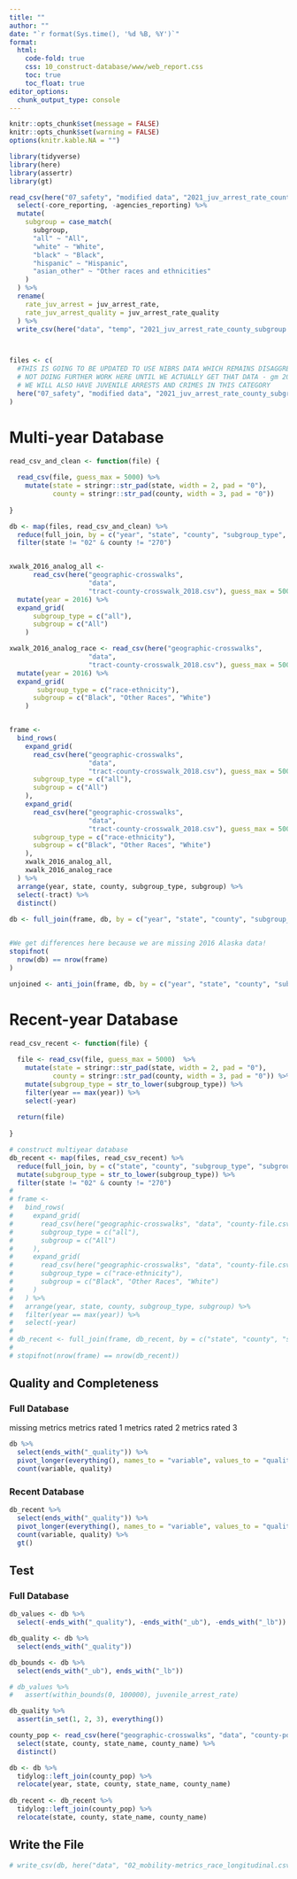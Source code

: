 ```yaml
---
title: ""
author: ""
date: "`r format(Sys.time(), '%d %B, %Y')`"
format:
  html:
    code-fold: true
    css: 10_construct-database/www/web_report.css
    toc: true
    toc_float: true
editor_options: 
  chunk_output_type: console
---
```


<style>
@import url('https://fonts.googleapis.com/css?family=Lato&display=swap');
</style>

<link rel="stylesheet" href="//fonts.googleapis.com/css?family=Lato" />

```r
knitr::opts_chunk$set(message = FALSE)
knitr::opts_chunk$set(warning = FALSE)
options(knitr.kable.NA = "")

```

```r
library(tidyverse)
library(here)
library(assertr)
library(gt)

```

```r
read_csv(here("07_safety", "modified data", "2021_juv_arrest_rate_county_subgroup.csv")) %>%
  select(-core_reporting, -agencies_reporting) %>%
  mutate(
    subgroup = case_match(
      subgroup,
      "all" ~ "All",
      "white" ~ "White",
      "black" ~ "Black",
      "hispanic" ~ "Hispanic",
      "asian_other" ~ "Other races and ethnicities"
    )
  ) %>%
  rename(
    rate_juv_arrest = juv_arrest_rate,
    rate_juv_arrest_quality = juv_arrest_rate_quality
  ) %>%
  write_csv(here("data", "temp", "2021_juv_arrest_rate_county_subgroup.csv"))




```

```r
files <- c(
  #THIS IS GOING TO BE UPDATED TO USE NIBRS DATA WHICH REMAINS DISAGGREGATED NOT BY ETHNICITY
  # NOT DOING FURTHER WORK HERE UNTIL WE ACTUALLY GET THAT DATA - gm 2023-04-03
  # WE WILL ALSO HAVE JUVENILE ARRESTS AND CRIMES IN THIS CATEGORY
  here("07_safety", "modified data", "2021_juv_arrest_rate_county_subgroup.csv")
)

```

# Multi-year Database

```r
read_csv_and_clean <- function(file) {
  
  read_csv(file, guess_max = 5000) %>%
    mutate(state = stringr::str_pad(state, width = 2, pad = "0"),
           county = stringr::str_pad(county, width = 3, pad = "0"))
  
}

db <- map(files, read_csv_and_clean) %>%
  reduce(full_join, by = c("year", "state", "county", "subgroup_type", "subgroup")) %>%
  filter(state != "02" & county != "270") 


xwalk_2016_analog_all <- 
      read_csv(here("geographic-crosswalks", 
                    "data", 
                    "tract-county-crosswalk_2018.csv"), guess_max = 5000) %>%
  mutate(year = 2016) %>%
  expand_grid(
      subgroup_type = c("all"),
      subgroup = c("All")
    )

xwalk_2016_analog_race <- read_csv(here("geographic-crosswalks", 
                    "data", 
                    "tract-county-crosswalk_2018.csv"), guess_max = 5000) %>%
  mutate(year = 2016) %>%
  expand_grid(
       subgroup_type = c("race-ethnicity"),
      subgroup = c("Black", "Other Races", "White")
    )


frame <- 
  bind_rows(
    expand_grid(
      read_csv(here("geographic-crosswalks", 
                    "data", 
                    "tract-county-crosswalk_2018.csv"), guess_max = 5000),
      subgroup_type = c("all"),
      subgroup = c("All")
    ),
    expand_grid(
      read_csv(here("geographic-crosswalks", 
                    "data", 
                    "tract-county-crosswalk_2018.csv"), guess_max = 5000),
      subgroup_type = c("race-ethnicity"),
      subgroup = c("Black", "Other Races", "White")
    ),
    xwalk_2016_analog_all,
    xwalk_2016_analog_race
  ) %>%
  arrange(year, state, county, subgroup_type, subgroup) %>%
  select(-tract) %>%
  distinct()
  
db <- full_join(frame, db, by = c("year", "state", "county", "subgroup_type", "subgroup"))


#We get differences here because we are missing 2016 Alaska data!
stopifnot(
  nrow(db) == nrow(frame)
)

unjoined <- anti_join(frame, db, by = c("year", "state", "county", "subgroup_type", "subgroup"))


```

# Recent-year Database

```r
read_csv_recent <- function(file) {
  
  file <- read_csv(file, guess_max = 5000)  %>%
    mutate(state = stringr::str_pad(state, width = 2, pad = "0"),
           county = stringr::str_pad(county, width = 3, pad = "0")) %>%
    mutate(subgroup_type = str_to_lower(subgroup_type)) %>%
    filter(year == max(year)) %>%
    select(-year)
  
  return(file)
  
}

# construct multiyear database
db_recent <- map(files, read_csv_recent) %>%
  reduce(full_join, by = c("state", "county", "subgroup_type", "subgroup")) %>%
  mutate(subgroup_type = str_to_lower(subgroup_type)) %>%
  filter(state != "02" & county != "270")
# 
# frame <- 
#   bind_rows(
#     expand_grid(
#       read_csv(here("geographic-crosswalks", "data", "county-file.csv"), guess_max = 5000),
#       subgroup_type = c("all"),
#       subgroup = c("All")
#     ),
#     expand_grid(
#       read_csv(here("geographic-crosswalks", "data", "county-file.csv"), guess_max = 5000),
#       subgroup_type = c("race-ethnicity"),
#       subgroup = c("Black", "Other Races", "White")
#     )
#   ) %>%
#   arrange(year, state, county, subgroup_type, subgroup) %>%
#   filter(year == max(year)) %>%
#   select(-year)
# 
# db_recent <- full_join(frame, db_recent, by = c("state", "county", "subgroup_type", "subgroup"))
# 
# stopifnot(nrow(frame) == nrow(db_recent))

```

## Quality and Completeness

### Full Database

missing metrics
metrics rated 1
metrics rated 2
metrics rated 3

```r
db %>%
  select(ends_with("_quality")) %>%
  pivot_longer(everything(), names_to = "variable", values_to = "quality") %>%
  count(variable, quality)

```

### Recent Database

```r
db_recent %>%
  select(ends_with("_quality")) %>%
  pivot_longer(everything(), names_to = "variable", values_to = "quality") %>%
  count(variable, quality) %>%
  gt()

```

## Test

### Full Database

```r
db_values <- db %>%
  select(-ends_with("_quality"), -ends_with("_ub"), -ends_with("_lb"))

db_quality <- db %>%
  select(ends_with("_quality"))

db_bounds <- db %>%
  select(ends_with("_ub"), ends_with("_lb"))

```

```r

# db_values %>%
#   assert(within_bounds(0, 100000), juvenile_arrest_rate)

```


```r
db_quality %>%
  assert(in_set(1, 2, 3), everything())

```


```r
county_pop <- read_csv(here("geographic-crosswalks", "data", "county-populations.csv")) %>%
  select(state, county, state_name, county_name) %>%
  distinct()

db <- db %>%
  tidylog::left_join(county_pop) %>%
  relocate(year, state, county, state_name, county_name)
  
db_recent <- db_recent %>%
  tidylog::left_join(county_pop) %>%
  relocate(state, county, state_name, county_name)
```

## Write the File

```r
# write_csv(db, here("data", "02_mobility-metrics_race_longitudinal.csv"))

```
